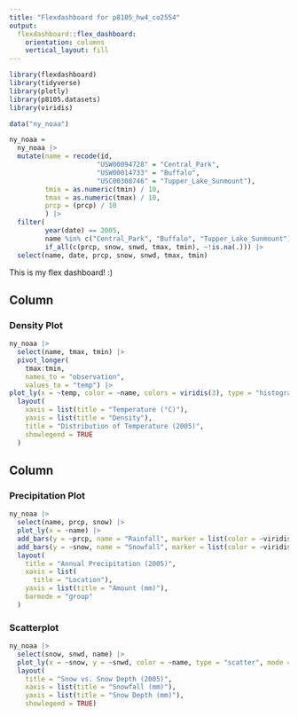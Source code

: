 ```yaml
---
title: "Flexdashboard for p8105_hw4_co2554"
output: 
  flexdashboard::flex_dashboard:
    orientation: columns
    vertical_layout: fill
---
```


```r
library(flexdashboard)
library(tidyverse)
library(plotly)
library(p8105.datasets)
library(viridis)

data("ny_noaa")

ny_noaa =
  ny_noaa |>
  mutate(name = recode(id, 
                      "USW00094728" = "Central_Park", 
                      "USW00014733" = "Buffalo",
                      "USC00308746" = "Tupper_Lake_Sunmount"), 
         tmin = as.numeric(tmin) / 10, 
         tmax = as.numeric(tmax) / 10, 
         prcp = (prcp) / 10
         ) |>
  filter(
         year(date) == 2005,
         name %in% c("Central_Park", "Buffalo", "Tupper_Lake_Sunmount"),
         if_all(c(prcp, snow, snwd, tmax, tmin), ~!is.na(.))) |>
  select(name, date, prcp, snow, snwd, tmax, tmin)

```

This is my flex dashboard! :) 

Column {data-width=650}
-----------------------------------------------------------------------

### Density Plot

```r
ny_noaa |>
  select(name, tmax, tmin) |> 
  pivot_longer(
    tmax:tmin,
    names_to = "observation",
    values_to = "temp") |> 
plot_ly(x = ~temp, color = ~name, colors = viridis(3), type = "histogram", histnorm = "probability density") |> 
  layout(
    xaxis = list(title = "Temperature (°C)"),
    yaxis = list(title = "Density"),
    title = "Distribution of Temperature (2005)",
    showlegend = TRUE
  )
```

Column {data-width=350}
-----------------------------------------------------------------------

### Precipitation Plot

```r
ny_noaa |> 
  select(name, prcp, snow) |> 
  plot_ly(x = ~name) |> 
  add_bars(y = ~prcp, name = "Rainfall", marker = list(color = ~viridisLite::viridis(2)[1])) |> 
  add_bars(y = ~snow, name = "Snowfall", marker = list(color = ~viridisLite::viridis(2)[2])) |> 
  layout(
    title = "Annual Precipitation (2005)",
    xaxis = list(
      title = "Location"),
    yaxis = list(title = "Amount (mm)"),
    barmode = "group"
  )
```

### Scatterplot

```r
ny_noaa |>
  select(snow, snwd, name) |>
  plot_ly(x = ~snow, y = ~snwd, color = ~name, type = "scatter", mode = "markers", colors = "viridis" ) |>
  layout(
    title = "Snow vs. Snow Depth (2005)",
    xaxis = list(title = "Snowfall (mm)"),
    yaxis = list(title = "Snow Depth (mm)"),
    showlegend = TRUE)
```

